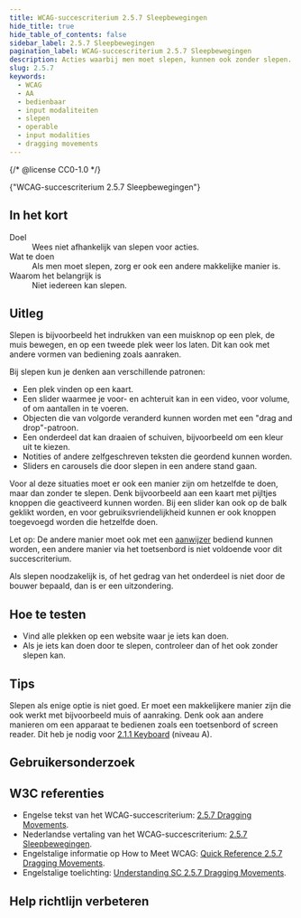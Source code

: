 ```yaml
---
title: WCAG-succescriterium 2.5.7 Sleepbewegingen
hide_title: true
hide_table_of_contents: false
sidebar_label: 2.5.7 Sleepbewegingen
pagination_label: WCAG-succescriterium 2.5.7 Sleepbewegingen
description: Acties waarbij men moet slepen, kunnen ook zonder slepen.
slug: 2.5.7
keywords:
  - WCAG
  - AA
  - bedienbaar
  - input modaliteiten
  - slepen
  - operable
  - input modalities
  - dragging movements
---
```


{/* @license CC0-1.0 */}


<WcagHeadingGroup level={1} conformanceLevel="Niveau AA">
  {"WCAG-succescriterium 2.5.7 Sleepbewegingen"}
</WcagHeadingGroup>

## In het kort

<dl>
  <div class="dl__item">
    <dt class="dl__term">Doel</dt>
    <dd class="dl__definition">Wees niet afhankelijk van slepen voor acties.</dd>
  </div>
  <div class="dl__item">
    <dt class="dl__term">Wat te doen</dt>
    <dd class="dl__definition">Als men moet slepen, zorg er ook een andere makkelijke manier is.</dd>
  </div>
  <div class="dl__item">
    <dt class="dl__term">Waarom het belangrijk is</dt>
    <dd class="dl__definition">Niet iedereen kan slepen.</dd>
  </div>
</dl>

## Uitleg

<Summary />

Slepen is bijvoorbeeld het indrukken van een muisknop op een plek, de muis bewegen, en op een tweede plek weer los laten. Dit kan ook met andere vormen van bediening zoals aanraken.

Bij slepen kun je denken aan verschillende patronen:

- Een plek vinden op een kaart.
- Een slider waarmee je voor- en achteruit kan in een video, voor volume, of om aantallen in te voeren.
- Objecten die van volgorde veranderd kunnen worden met een "drag and drop"-patroon.
- Een onderdeel dat kan draaien of schuiven, bijvoorbeeld om een kleur uit te kiezen.
- Notities of andere zelfgeschreven teksten die geordend kunnen worden.
- Sliders en carousels die door slepen in een andere stand gaan.

Voor al deze situaties moet er ook een manier zijn om hetzelfde te doen, maar dan zonder te slepen. Denk bijvoorbeeld aan een kaart met pijltjes knoppen die geactiveerd kunnen worden. Bij een slider kan ook op de balk geklikt worden, en voor gebruiksvriendelijkheid kunnen er ook knoppen toegevoegd worden die hetzelfde doen.

Let op: De andere manier moet ook met een [aanwijzer](/woordenlijst) bediend kunnen worden, een andere manier via het toetsenbord is niet voldoende voor dit succescriterium.

Als slepen noodzakelijk is, of het gedrag van het onderdeel is niet door de bouwer bepaald, dan is er een uitzondering.

## Hoe te testen

- Vind alle plekken op een website waar je iets kan doen.
- Als je iets kan doen door te slepen, controleer dan of het ook zonder slepen kan.

## Tips

Slepen als enige optie is niet goed. Er moet een makkelijkere manier zijn die ook werkt met bijvoorbeeld muis of aanraking. Denk ook aan andere manieren om een apparaat te bedienen zoals een toetsenbord of screen reader. Dit heb je nodig voor [2.1.1 Keyboard](/wcag/2.1.1) (niveau A).

## Gebruikersonderzoek

<CTAGebruikersonderzoek />

## W3C referenties

- Engelse tekst van het WCAG-succescriterium: [<span lang="en">2.5.7 Dragging Movements</span>](https://www.w3.org/TR/WCAG22/#dragging-movements).
- Nederlandse vertaling van het WCAG-succescriterium: [2.5.7 Sleepbewegingen](https://www.w3.org/Translations/WCAG22-nl/#dragging-movements).
- Engelstalige informatie op <span lang="en">How to Meet WCAG</span>: [<span lang="en">Quick Reference 2.5.7 Dragging Movements</span>](https://www.w3.org/WAI/WCAG22/quickref/#dragging-movements).
- Engelstalige toelichting: [<span lang="en">Understanding SC 2.5.7 Dragging Movements</span>](https://www.w3.org/WAI/WCAG22/Understanding/dragging-movements.html).

<Disclaimer />

## Help richtlijn verbeteren

<Markdown omitH1 headinglevel={3}>
  <WCAGFooterInfo />
</Markdown>
